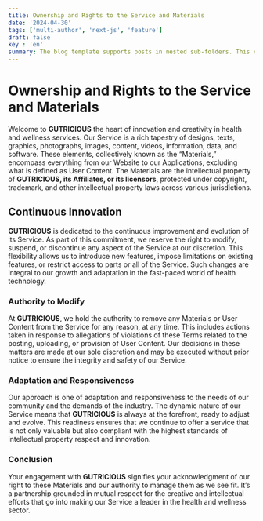```yaml
---
title: Ownership and Rights to the Service and Materials 
date: '2024-04-30'
tags: ['multi-author', 'next-js', 'feature']
draft: false
key : 'en'
summary: The blog template supports posts in nested sub-folders. This can be used to group posts of similar content e.g. a multi-part course.
---
```



# Ownership and Rights to the Service and Materials

Welcome to **GUTRICIOUS** the heart of innovation and creativity in health and wellness services. Our Service is a rich tapestry of designs, texts, graphics, photographs, images, content, videos, information, data, and software. These elements, collectively known as the “Materials,” encompass everything from our Website to our Applications, excluding what is defined as User Content. The Materials are the intellectual property of **GUTRICIOUS, its Affiliates, or its licensors**, protected under copyright, trademark, and other intellectual property laws across various jurisdictions.

## Continuous Innovation

**GUTRICIOUS** is dedicated to the continuous improvement and evolution of its Service. As part of this commitment, we reserve the right to modify, suspend, or discontinue any aspect of the Service at our discretion. This flexibility allows us to introduce new features, impose limitations on existing features, or restrict access to parts or all of the Service. Such changes are integral to our growth and adaptation in the fast-paced world of health technology.

### **Authority to Modify**

At **GUTRICIOUS**, we hold the authority to remove any Materials or User Content from the Service for any reason, at any time. This includes actions taken in response to allegations of violations of these Terms related to the posting, uploading, or provision of User Content. Our decisions in these matters are made at our sole discretion and may be executed without prior notice to ensure the integrity and safety of our Service.

### **Adaptation and Responsiveness**

Our approach is one of adaptation and responsiveness to the needs of our community and the demands of the industry. The dynamic nature of our Service means that **GUTRICIOUS** is always at the forefront, ready to adjust and evolve. This readiness ensures that we continue to offer a service that is not only valuable but also compliant with the highest standards of intellectual property respect and innovation.

### **Conclusion**

Your engagement with **GUTRICIOUS** signifies your acknowledgment of our right to these Materials and our authority to manage them as we see fit. It’s a partnership grounded in mutual respect for the creative and intellectual efforts that go into making our Service a leader in the health and wellness sector.